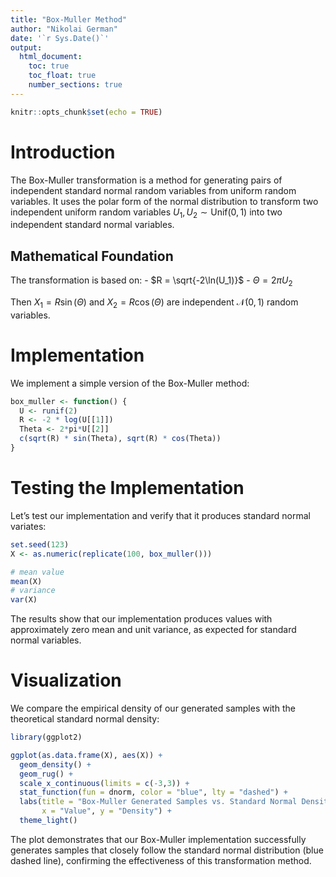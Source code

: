 ```yaml
---
title: "Box-Muller Method"
author: "Nikolai German"
date: '`r Sys.Date()`'
output: 
  html_document:
    toc: true
    toc_float: true
    number_sections: true
---
```


```r
knitr::opts_chunk$set(echo = TRUE)
```

# Introduction

The Box-Muller transformation is a method for generating pairs of independent standard normal random variables from uniform random variables. It uses the polar form of the normal distribution to transform two independent uniform random variables $U_1, U_2 \sim \text{Unif}(0,1)$ into two independent standard normal variables.

## Mathematical Foundation

The transformation is based on:
- $R = \sqrt{-2\ln(U_1)}$
- $\Theta = 2\pi U_2$

Then $X_1 = R\sin(\Theta)$ and $X_2 = R\cos(\Theta)$ are independent $\mathcal{N}(0,1)$ random variables.

# Implementation

We implement a simple version of the Box-Muller method:

```r
box_muller <- function() {
  U <- runif(2)
  R <- -2 * log(U[[1]])
  Theta <- 2*pi*U[[2]]
  c(sqrt(R) * sin(Theta), sqrt(R) * cos(Theta))
}
```

# Testing the Implementation

Let's test our implementation and verify that it produces standard normal variates:

```r
set.seed(123)
X <- as.numeric(replicate(100, box_muller()))

# mean value
mean(X)
# variance
var(X)
```

The results show that our implementation produces values with approximately zero mean and unit variance, as expected for standard normal variables.

# Visualization

We compare the empirical density of our generated samples with the theoretical standard normal density:

```r
library(ggplot2)

ggplot(as.data.frame(X), aes(X)) +
  geom_density() +
  geom_rug() +
  scale_x_continuous(limits = c(-3,3)) +
  stat_function(fun = dnorm, color = "blue", lty = "dashed") +
  labs(title = "Box-Muller Generated Samples vs. Standard Normal Density",
       x = "Value", y = "Density") +
  theme_light()
```

The plot demonstrates that our Box-Muller implementation successfully generates samples that closely follow the standard normal distribution (blue dashed line), confirming the effectiveness of this transformation method.